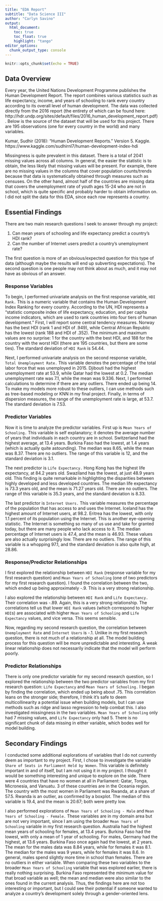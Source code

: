 ```yaml
---
title: "EDA Report"
subtitle: "Data Science III" 
author: "Carlyn Savino"
output:
  html_document:
    toc: true
    toc_float: true
    highlight: "tango"
editor_options: 
  chunk_output_type: console
---
```


```r
knitr::opts_chunk$set(echo = TRUE)
```

## Data Overview

Every year, the United Nations Development Programme publishes the Human Development Report. The report combines various statistics such as life expectancy, income, and years of schooling to rank every country according to its overall level of human development. The data was collected directly from the 2016 report (the entirety of which can be found here: http://hdr.undp.org/sites/default/files/2016_human_development_report.pdf). Below is the source of the dataset that will be used for this project. There are 195 observations (one for every country in the world) and many variables.

Kumar, Sudhir (2018): "Human Development Reports." Version 5. Kaggle. https://www.kaggle.com/sudhirnl7/human-development-index-hdi

Missingness is quite prevalent in this dataset. There is a total of 2041 missing values across all columns. In general, the easier the statistic is to obtain, the less likely that missing values will be present. For example, there are no missing values in the columns that cover population counts/trends because that data is systematically obtained through measures such as censuses. On the other hand, almost half of the countries are missing data that covers the unemployment rate of youth ages 15-24 who are not in school, which is quite specific and probably harder to obtain information on. I did not split the data for this EDA, since each row represents a country.

## Essential Findings

There are two main research questions I seek to answer through my project:

1) Can mean years of schooling and life expectancy predict a country's HDI rank?
2) Can the number of Internet users predict a country's unemployment rate?

The first question is more of an obvious/expected question for this type of data (although maybe the results will end up subverting expectations). The second question is one people may not think about as much, and it may not have as obvious of an answer.

### Response Variables

To begin, I performed univariate analysis on the first response variable, `HDI Rank.` This is a numeric variable that contains the Human Development Index Ranking for every country. According to the UN, HDI represents a "statistic composite index of life expectancy, education, and per capita income indicators, which are used to rank countries into four tiers of human development." First, I will report some central tendency measures. Norway has the best HDI (rank 1 and HDI of .949), while Central African Republic has the lowest (rank 188 and HDI of .352). The minimum and maximum values are no surprise: 1 for the country with the best HDI, and 188 for the country with the worst HDI (there are 195 countries, but there are some ties). The standard deviation of `HDI Rank` is 54.44.

Next, I performed univariate analysis on the second response variable, `Total Unemployment Rate.` This variable denotes the percentage of the total labor force that was unemployed in 2015. Djibouti had the highest unemployment rate at 53.9, while Qatar had the lowest at 0.2. The median unemployment rate was 7.1, while the mean was 9.336. Next, I performed calculations to determine if there are any outliers. There ended up being 14. To make my models more robust to these outliers, I can use methods such as tree-based modeling or KNN in my final project. Finally, in terms of dispersion measures, the range of the unemployment rate is large, at 53.7. The standard deviation is 7.53.

### Predictor Variables

Now it is time to analyze the predictor variables. First up is `Mean Years of Schooling.` This variable is self explanatory; it denotes the average number of years that individuals in each country are in school. Switzerland had the highest average, at 13.4 years. Burkina Faso had the lowest, at 1.4 years (which is actually quite astounding). The median was 8.65, while the mean was 8.37. There are no outliers. The range of this variable is 12, and the standard deviation is 3.1.

The next predictor is `Life Expectancy.` Hong Kong has the highest life expectancy, at 84.2 years old. Swaziland has the lowest, at just 48.9 years old. This finding is quite remarkable in highlighting the disparities between highly developed and less developed countries. The median life expectancy is 73.3 years old, and the mean is 71.27 years old. There are no outliers. The range of this variable is 35.3 years, and the standard deviation is 8.33.

The last predictor is `Internet Users.` This variable measures the percentage of the population that has access to and uses the Internet. Iceland has the highest amount of Internet users, at 98.2. Eritrea has the lowest, with only 1.1 percent of its population using the Internet. This is another eye-opening statistic. The Internet is something so many of us use and take for granted today, but there are many people who lack access to it. The median percentage of Internet users is 47.4, and the mean is 46.93. These values are also actually surprisingly low. There are no outliers. The range of this variable is a whopping 97.1, and the standard deviation is also quite high, at 28.86.

### Response/Predictor Relationships

I first explored the relationship between `HDI Rank` (response variable for my first research question) and `Mean Years of Schooling` (one of two predictors for my first research question). I found the correlation between the two, which ended up being approximately -.9. This is a very strong relationship.

I also explored the relationship between `HDI Rank` and `Life Expectancy.` Their correlation was -.89. Again, this is a very strong relationship. The correlations tell us that lower `HDI Rank` values (which correspond to higher `HDI`s) are associated with higher `Mean Years of Schooling` and `Life Expectancy` values, and vice versa. This seems sensible.

Now, regarding my second research question, the correlation between `Unemployment Rate` and `Internet Users` is -.1.  Unlike in my first research question, there is not much of a relationship at all. The model building process for this question will be more unpredictable and interesting. A weak linear relationship does not necessarily indicate that the model will perform poorly.

### Predictor Relationships

There is only one predictor variable for my second research question, so I explored the relationship between the two predictor variables from my first research question: `Life Expectancy` and `Mean Years of Schooling.` I began by finding the correlation, which ended up being about .75. This correlation leans on the stronger side; therefore, I think it's safe to deem multicollinearity a potential issue when building models, but I can use methods such as ridge and lasso regression to help combat this. I also investigated missingness in the two variables. `Mean Years of Schooling` only had 7 missing values, and `Life Expectancy` only had 5. There is no significant chunk of data missing in either variable, which bodes well for model building.

## Secondary Findings

I conducted some additional explorations of variables that I do not currently deem as important to my project. First, I chose to investigate the variable `Share of Seats in Parliament Held by Women`. This variable is definitely important in and of itself, but I am not using it in my project. I thought it would be something interesting and unique to explore on the side. There were 4 countries that have no women at all in Parliament: Qatar, Tonga, Micronesia, and Vanuatu. 3 of these countries are in the Oceania region. The country with the most women in Parliament was Rwanda, at a share of 57.5. Rwanda is an outlier, as confirmed by a boxplot. The median of this variable is 19.4, and the mean is 20.67; both were pretty low.

I also performed explorations of `Mean Years of Schooling - Male` and `Mean Years of Schooling - Female.` These variables are in my domain area but are not very important, since I am using the broader `Mean Years of Schooling` variable in my first research question. Australia had the highest mean years of schooling for females, at 13.4 years. Burkina Faso had the lowest, with only a mean of 1 year of schooling. For males, Germany had the highest, at 13.6 years. Burkina Faso once again had the lowest, at 2 years. The mean for the males data was 8.84 years, while for females it was 8.1. The median for the males was 9 years, while for females it was 8.6. In general, males spend slightly more time in school than females. There are no outliers in either variable. When comparing these two variables to the broader `Mean Years of Schooling` variable that was explored earlier, there is really nothing surprising. Burkina Faso represented the minimum value for that broad variable as well; the mean and median were also similar to the ones found in the current analysis. Thus, the findings here are not too interesting or important, but I could see their potential if someone wanted to analyze a country's development solely through a gender-oriented lens.
